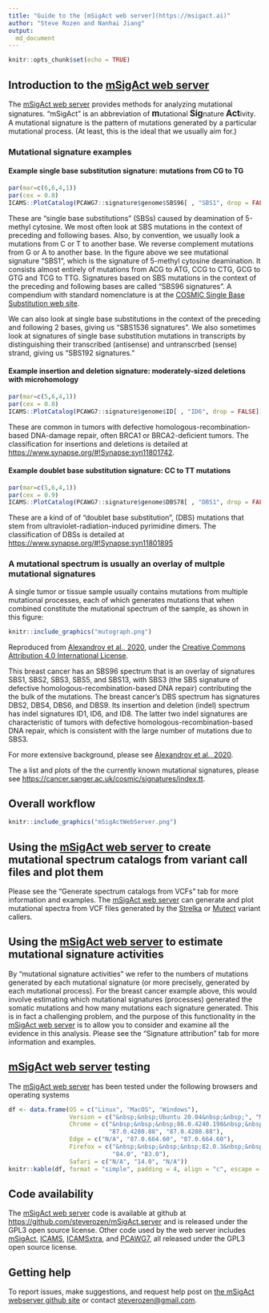 ```yaml
---
title: "Guide to the [mSigAct web server](https://msigact.ai)"
author: "Steve Rozen and Nanhai Jiang"
output:
  md_document
---
```


```r
knitr::opts_chunk$set(echo = TRUE)
```

## Introduction to the [mSigAct web server](https://msigact.ai)

The [mSigAct web server](https://msigact.ai){target="_blank"} provides methods for analyzing mutational 
signatures. "mSigAct" is an abbreviation of 
<big><strong>m</strong></big>utational 
<big><strong>Sig</strong></big>nature <big><strong>Act</strong></big>ivity. 
A mutational signature is the pattern of mutations generated 
by a particular 
mutational process. (At least, this is the ideal that we usually aim for.)

### Mutational signature examples

#### Example single base substitution signature: mutations from CG to TG

```r
par(mar=c(6,6,4,1))
par(cex = 0.8)
ICAMS::PlotCatalog(PCAWG7::signature$genome$SBS96[ , "SBS1", drop = FALSE])
```

These are "single base substitutions" (SBSs)
caused by deamination of 5-methyl cytosine.
We most often look at
SBS mutations in the context of preceding and following bases. 
Also, by convention,
we usually look a mutations from C or T to another
base. We reverse complement mutations from G or A to another base.
In the figure above we see mutational signature "SBS1", which
is the signature of 5-methyl cytosine deamination. It consists 
almost entirely of mutations from ACG to ATG, CCG to CTG, GCG to GTG
and TCG to TTG. Signatures based on SBS mutations in the 
context of the preceding and following bases are called "SBS96 signatures".
A compendium with standard nomenclature is at the 
[COSMIC Single Base Substitution web site](https://cancer.sanger.ac.uk/cosmic/signatures/SBS/index.tt){target="_blank"}.

We can also look at single base substitutions in the context of the
preceding and following 2 bases, giving us "SBS1536
signatures". We also sometimes look at signatures of
single base substitution mutations
in transcripts by distinguishing their transcribed (antisense)
and untranscrbed (sense) strand, giving us "SBS192 
signatures." 

#### Example insertion and deletion signature: moderately-sized deletions with microhomology

```r
par(mar=c(5,6,4,1))
par(cex = 0.8)
ICAMS::PlotCatalog(PCAWG7::signature$genome$ID[ , "ID6", drop = FALSE])
```

These are common in tumors with defective 
homologous-recombination-based DNA-damage repair, often 
BRCA1 or BRCA2-deficient tumors.
The classification for insertions and deletions is
detailed at 
[https://www.synapse.org/#!Synapse:syn11801742](https://www.synapse.org/#!Synapse:syn11801742){target="_blank"}.

#### Example doublet base substitution signature: CC to TT mutations

```r
par(mar=c(5,6,4,1))
par(cex = 0.9)
ICAMS::PlotCatalog(PCAWG7::signature$genome$DBS78[ , "DBS1", drop = FALSE])
```

These are a kind of 
of "doublet base substitution", (DBS)
mutations that stem from ultraviolet-radiation-induced pyrimidine dimers.
The classification of
DBSs is detailed at
[https://www.synapse.org/#!Synapse:syn11801895](https://www.synapse.org/#!Synapse:syn11801895){target="_blank"}

### A mutational spectrum is usually an overlay of multple mutational signatures

A single tumor or tissue sample usually contains mutations from
multiple mutational processes, each of which generates mutations that
when combined constitute the mutational spectrum of the sample,
as shown in this figure:

```r
knitr::include_graphics("mutograph.png")
```

Reproduced from 
[Alexandrov et al., 2020](https://www.nature.com/articles/s41586-020-1943-3){target="_blank"},
under the
[Creative Commons Attribution 4.0 International License](https://creativecommons.org/licenses/by/4.0/){target="_blank"}.

This breast cancer has an SBS96 spectrum that is
an overlay of signatures SBS1, SBS2, SBS3, SBS5, and SBS13,
with SBS3 (the SBS signature of defective homologous-recombination-based
DNA repair) contributing the the bulk of the mutations.
The breast cancer's DBS spectrum has signatures 
DBS2, DBS4, DBS6, and DBS9. Its insertion and
deletion (indel) spectrum has indel signatures ID1, ID6, and
ID8. The latter two indel signatures are characteristic of tumors with 
defective homologous-recombination-based
DNA repair, which is consistent with the large number of
mutations due to SBS3.


For more extensive background, please see 
[Alexandrov et al., 2020](https://www.nature.com/articles/s41586-020-1943-3){target="_blank"}.

The a list and plots of the the currently known mutational signatures, please
see
[https://cancer.sanger.ac.uk/cosmic/signatures/index.tt](https://cancer.sanger.ac.uk/cosmic/signatures/index.tt){target="_blank"}.

## Overall workflow

```r
knitr::include_graphics("mSigActWebServer.png")
```

## Using the [mSigAct web server](https://msigact.ai){target="_blank"} to create mutational spectrum catalogs from variant call files and plot them

Please see the "Generate spectrum catalogs from VCFs"
tab for more information and examples.
The [mSigAct web server](https://msigact.ai){target="_blank"} can generate and 
plot mutational spectra from VCF files generated by
the [Strelka](https://github.com/Illumina/strelka) or
[Mutect](https://github.com/broadgsa/gatk) variant callers.

## Using the [mSigAct web server](https://msigact.ai){target="_blank"} to estimate mutational signature activities

By "mutational signature activities"
we refer to the numbers of mutations generated by each
mutational signature (or more precisely, generated by each
mutational process). For the breast cancer example above, this
would involve estimating which mutational signatures (processes)
generated the somatic mutations and how many mutations
each signature generated. This is in fact a challenging 
problem, and the purpose of this
functionality in the [mSigAct web server](https://msigact.ai){target="_blank"}
is to allow you to consider and examine all the evidence in this
analysis. Please see the "Signature attribution" tab for 
more information and examples.

## [mSigAct web server](https://msigact.ai){target="_blank"} testing

The [mSigAct web server](https://msigact.ai){target="_blank"} 
has been tested under the following browsers and operating systems

```r
df <- data.frame(OS = c("Linux", "MacOS", "Windows"),
                 Version = c("&nbsp;&nbsp;Ubuntu 20.04&nbsp;&nbsp;", "Mojave", "10"),
                 Chrome = c("&nbsp;&nbsp;&nbsp;86.0.4240.198&nbsp;&nbsp;&nbsp;",
                            "87.0.4280.88", "87.0.4280.88"),
                 Edge = c("N/A", "87.0.664.60", "87.0.664.60"),
                 Firefox = c("&nbsp;&nbsp;&nbsp;&nbsp;82.0.3&nbsp;&nbsp;&nbsp;&nbsp;", 
                             "84.0", "83.0"),
                 Safari = c("N/A", "14.0", "N/A"))
knitr::kable(df, format = "simple", padding = 4, align = "c", escape = FALSE)
```

## Code availability

The [mSigAct web server](https://msigact.ai){target="_blank"} code is available at 
github at 
[https://github.com/steverozen/mSigAct.server](https://github.com/steverozen/mSigAct.server){target="_blank"}
and is released under 
the GPL3
open source license. 
Other code used by the web
server includes [mSigAct](https://github.com/steverozen/mSigAct){target="_blank"}, 
[ICAMS](https://cran.r-project.org/package=ICAMS){target="_blank"}, 
[ICAMSxtra](https://github.com/steverozen/ICAMSxtra){target="_blank"}, and 
[PCAWG7](https://github.com/steverozen/PCAWG7){target="_blank"}, all released
under the GPL3 open source license.

## Getting help

To report issues, make suggestions, and request help post on
[the mSigAct webserver github site](https://github.com/steverozen/mSigAct.server/issues)
or contact [steverozen@gmail.com](mailto:steverozen@gmail.com).
    
